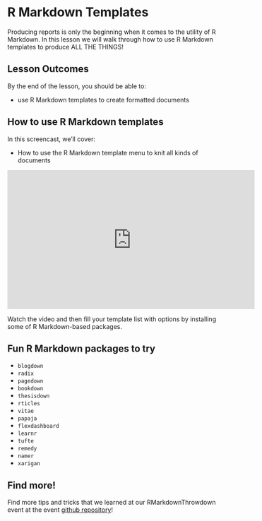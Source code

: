 # R Markdown Templates

Producing reports is only the beginning when it comes to the utility of R Markdown. In this lesson we will walk through how to use R Markdown templates to produce ALL THE THINGS!

## Lesson Outcomes

By the end of the lesson, you should be able to:

-   use R Markdown templates to create formatted documents

## How to use R Markdown templates

In this screencast, we’ll cover:

-   How to use the R Markdown template menu to knit all kinds of documents

<iframe width="560" height="315" src="https://www.youtube.com/embed/sMpOdte1sYA" frameborder="0" allow="accelerometer; autoplay; encrypted-media; gyroscope; picture-in-picture" allowfullscreen>

</iframe>

Watch the video and then fill your template list with options by installing some of R Markdown-based packages.

## Fun R Markdown packages to try

-   `blogdown`
-   `radix`
-   `pagedown`
-   `bookdown`
-   `thesisdown`
-   `rticles`
-   `vitae`
-   `papaja`
-   `flexdashboard`
-   `learnr`
-   `tufte`
-   `remedy`
-   `namer`\
-   `xarigan`

## Find more!

Find more tips and tricks that we learned at our RMarkdownThrowdown event at the event [github repository](https://github.com/jenrichmond/RMarkdownThrowdown)!
